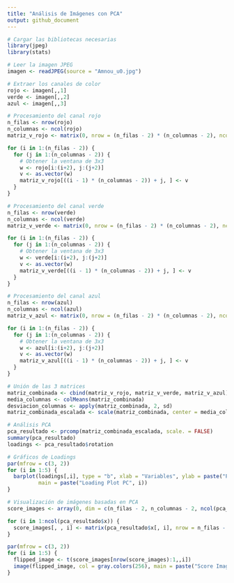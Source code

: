 ---
title: "Análisis de Imágenes con PCA"
output: github_document
---

```{r, echo=FALSE, message=FALSE,warning = FALSE, error=FALSE,results='markup'}
# Cargar las bibliotecas necesarias
library(jpeg)
library(stats)

# Leer la imagen JPEG
imagen <- readJPEG(source = "Amnou_u0.jpg")

# Extraer los canales de color
rojo <- imagen[,,1]
verde <- imagen[,,2]
azul <- imagen[,,3]

# Procesamiento del canal rojo
n_filas <- nrow(rojo)
n_columnas <- ncol(rojo)
matriz_v_rojo <- matrix(0, nrow = (n_filas - 2) * (n_columnas - 2), ncol = 9)

for (i in 1:(n_filas - 2)) {
  for (j in 1:(n_columnas - 2)) {
    # Obtener la ventana de 3x3
    w <- rojo[i:(i+2), j:(j+2)]
    v <- as.vector(w)
    matriz_v_rojo[((i - 1) * (n_columnas - 2)) + j, ] <- v
  }
}

# Procesamiento del canal verde
n_filas <- nrow(verde)
n_columnas <- ncol(verde)
matriz_v_verde <- matrix(0, nrow = (n_filas - 2) * (n_columnas - 2), ncol = 9)

for (i in 1:(n_filas - 2)) {
  for (j in 1:(n_columnas - 2)) {
    # Obtener la ventana de 3x3
    w <- verde[i:(i+2), j:(j+2)]
    v <- as.vector(w)
    matriz_v_verde[((i - 1) * (n_columnas - 2)) + j, ] <- v
  }
}

# Procesamiento del canal azul
n_filas <- nrow(azul)
n_columnas <- ncol(azul)
matriz_v_azul <- matrix(0, nrow = (n_filas - 2) * (n_columnas - 2), ncol = 9)

for (i in 1:(n_filas - 2)) {
  for (j in 1:(n_columnas - 2)) {
    # Obtener la ventana de 3x3
    w <- azul[i:(i+2), j:(j+2)]
    v <- as.vector(w)
    matriz_v_azul[((i - 1) * (n_columnas - 2)) + j, ] <- v
  }
}

# Unión de las 3 matrices
matriz_combinada <- cbind(matriz_v_rojo, matriz_v_verde, matriz_v_azul)
media_columnas <- colMeans(matriz_combinada)
desviacion_columnas <- apply(matriz_combinada, 2, sd)
matriz_combinada_escalada <- scale(matriz_combinada, center = media_columnas, scale = desviacion_columnas)

# Análisis PCA
pca_resultado <- prcomp(matriz_combinada_escalada, scale. = FALSE)
summary(pca_resultado)
loadings <- pca_resultado$rotation

# Gráficos de Loadings
par(mfrow = c(3, 2))
for (i in 1:5) {
  barplot(loadings[,i], type = "b", xlab = "Variables", ylab = paste("PC", i, "Loading"), 
          main = paste("Loading Plot PC", i))
}

# Visualización de imágenes basadas en PCA
score_images <- array(0, dim = c(n_filas - 2, n_columnas - 2, ncol(pca_resultado$x)))

for (i in 1:ncol(pca_resultado$x)) {
  score_images[, , i] <- matrix(pca_resultado$x[, i], nrow = n_filas - 2, ncol = n_columnas - 2, byrow = TRUE)
}

par(mfrow = c(3, 2))
for (i in 1:5) {
  flipped_image <- t(score_images[nrow(score_images):1,,i])
  image(flipped_image, col = gray.colors(256), main = paste("Score Image PC", i))
}
```

